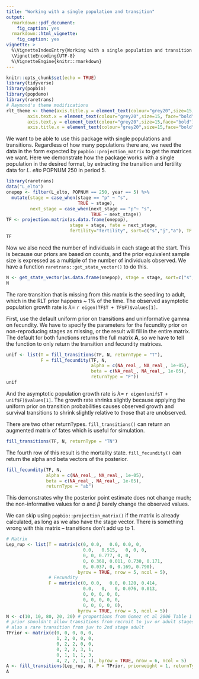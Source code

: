 ```yaml
---
title: "Working with a single population and transition"
output:
  rmarkdown::pdf_document:
    fig_caption: yes
  rmarkdown::html_vignette:
    fig_caption: yes
vignette: >
  %\VignetteIndexEntry{Working with a single population and transition period}
  \VignetteEncoding{UTF-8}
  %\VignetteEngine{knitr::rmarkdown}
---
```


```r
knitr::opts_chunk$set(echo = TRUE)
library(tidyverse)
library(popbio)
library(popdemo)
library(raretrans)
# Raymond's theme modifications
rlt_theme <- theme(axis.title.y = element_text(colour="grey20",size=15,face="bold"),
        axis.text.x = element_text(colour="grey20",size=15, face="bold"),
        axis.text.y = element_text(colour="grey20",size=15,face="bold"),  
        axis.title.x = element_text(colour="grey20",size=15,face="bold"))

```

We want to be able to use this package with single populations and transitions. Regardless of how many populations there are, we need the data in the form expected by `popbio::projection_matrix` to get the matrices we want. Here we demonstrate how the package works with a single population in the desired format, by extracting the transition and fertility data for *L. elto* POPNUM 250 in period 5.

```r
library(raretrans)
data("L_elto")
onepop <- filter(L_elto, POPNUM == 250, year == 5) %>% 
  mutate(stage = case_when(stage == "p" ~ "s",
                           TRUE ~ stage),
         next_stage = case_when(next_stage == "p"~ "s",
                                TRUE ~ next_stage))
TF <- projection.matrix(as.data.frame(onepop), 
                        stage = stage, fate = next_stage, 
                        fertility="fertility", sort=c("s","j","a"), TF = TRUE)
TF
```

Now we also need the number of individuals in each stage at the start. This is because our priors are based on counts, and the prior equivalent sample size is expressed as a multiple of the number of individuals observed. We have a function `raretrans::get_state_vector()` to do this.

```r
N <- get_state_vector(as.data.frame(onepop), stage = stage, sort=c("s","j","a"))
N
```

The rare transition that is missing from this matrix is the seedling to adult, which in the RLT prior happens ~ 1% of the time. The observed asymptotic population growth rate is $\lambda =$ `r eigen(TF$T + TF$F)$values[1]`.

First, use the default uniform prior on transitions and uninformative gamma on fecundity. We have to specify the parameters for the fecundity prior on non-reproducing stages as missing, or the result will fill in the entire matrix. The default for both functions returns the full matrix **A**, so we have to tell the function to only return the transition and fecundity matrices. 

```r
unif <- list(T = fill_transitions(TF, N, returnType = "T"), 
             F = fill_fecundity(TF, N, 
                                alpha = c(NA_real_, NA_real_, 1e-05),
                                beta = c(NA_real_, NA_real_, 1e-05),
                                returnType = "F"))
unif
```

And the asymptotic population growth rate is $\lambda =$ `r eigen(unif$T + unif$F)$values[1]`. The growth rate shrinks slightly because applying the uniform prior on transition probabilities causes observed growth and survival transitions to shrink slightly relative to those that are unobserved. 

There are two other returnTypes. `fill_transitions()` can return an augmented matrix of fates which is useful for simulation.

```r
fill_transitions(TF, N, returnType = "TN")
```

The fourth row of this result is the mortality state. `fill_fecundity()` can return the alpha and beta vectors of the posterior.

```r
fill_fecundity(TF, N, 
               alpha = c(NA_real_, NA_real_, 1e-05),
               beta = c(NA_real_, NA_real_, 1e-05),
               returnType = "ab")
```

This demonstrates why the posterior point estimate does not change much; the non-informative values for $\alpha$ and $\beta$ barely change the observed values. 

We can skip using `popbio::projection_matrix()` if the matrix is already calculated, as long as we also have the stage vector. There is something wrong with this matrix -- transitions don't add up to 1.

```r
# Matrix
Lep_rup <- list(T = matrix(c(0, 0.0,   0.0, 0.0, 0,
                             0.0,   0.515,   0, 0, 0,
                             0, 0, 0.777, 0, 0,
                             0, 0.368, 0.011, 0.730, 0.171,
                             0, 0.037, 0, 0.169, 0.790), 
                           byrow = TRUE, nrow = 5, ncol = 5),
                # Fecundity
                F = matrix(c(0, 0.0,   0.0, 0.120, 0.414,
                             0.0,   0,   0, 0.076, 0.013,
                             0, 0, 0, 0, 0,
                             0, 0, 0, 0, 0,
                             0, 0, 0, 0, 0), 
                           byrow = TRUE, nrow = 5, ncol = 5))
N <- c(10, 10, 80, 20, 20) # proportions from Gomez et al 2006 Table 1 on boulders
# prior shouldn't allow transitions from recruit to juv or adult stages, and vice-versa
# also a rare transition from juv to 2nd stage adult
TPrior <- matrix(c(0, 0, 0, 0, 0,
                   1, 2, 0, 0, 0,
                   0, 2, 2, 0, 0,
                   0, 2, 2, 3, 1,
                   0, 1, 1, 1, 3,
                   4, 2, 2, 1, 1), byrow = TRUE, nrow = 6, ncol = 5)
A <- fill_transitions(Lep_rup, N, P = TPrior, priorweight = 1, returnType = "A")
A
```




